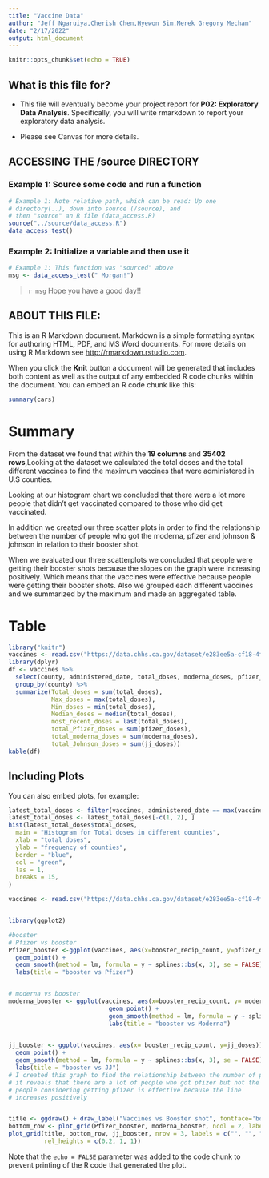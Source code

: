```yaml
---
title: "Vaccine Data"
author: "Jeff Ngaruiya,Cherish Chen,Hyewon Sim,Merek Gregory Mecham"
date: "2/17/2022"
output: html_document
---
```


```r
knitr::opts_chunk$set(echo = TRUE)
```

## What is this file for?

* This file will eventually become your project report for **P02: Exploratory Data Analysis**. Specifically, you will write rmarkdown to report your exploratory data analysis.

* Please see Canvas for more details.

## ACCESSING THE /source DIRECTORY
### Example 1: Source some code and run a function
```r
# Example 1: Note relative path, which can be read: Up one
# directory(..), down into source (/source), and 
# then "source" an R file (data_access.R)
source("../source/data_access.R")
data_access_test()
```

### Example 2: Initialize a variable and then use it
```r
# Example 1: This function was "sourced" above
msg <- data_access_test(" Morgan!")
```

> `r msg` Hope you have a good day!! 

## ABOUT THIS FILE: 

This is an R Markdown document. Markdown is a simple formatting syntax for authoring HTML, PDF, and MS Word documents. For more details on using R Markdown see <http://rmarkdown.rstudio.com>.

When you click the **Knit** button a document will be generated that includes both content as well as the output of any embedded R code chunks within the document. You can embed an R code chunk like this:

```r
summary(cars)
```
# Summary
From the dataset we found that within the **19 columns** and  **35402 rows**,Looking at the dataset we calculated the total doses and the total different vaccines to find the maximum vaccines that were administered in U.S counties. 

Looking at our histogram chart we concluded that there were a lot more people that didn’t get vaccinated compared to those who did get vaccinated. 

In addition we created our three scatter plots in order to find the relationship between the number of people who got the moderna, pfizer and johnson & johnson in relation to their booster shot. 

When we evaluated our three scatterplots we concluded that people were getting their booster shots because the slopes on the graph were increasing positively. Which means that the vaccines were effective because people were getting their booster shots. Also we grouped each different vaccines and we summarized by the maximum and made an aggregated table. 

# Table
```r
library("knitr")
vaccines <- read.csv("https://data.chhs.ca.gov/dataset/e283ee5a-cf18-4f20-a92c-ee94a2866ccd/resource/130d7ba2-b6eb-438d-a412-741bde207e1c/download/covid19vaccinesbycounty.csv")
library(dplyr)
df <- vaccines %>%
  select(county, administered_date, total_doses, moderna_doses, pfizer_doses, jj_doses, booster_recip_count) %>%
  group_by(county) %>%
  summarize(Total_doses = sum(total_doses),
            Max_doses = max(total_doses),
            Min_doses = min(total_doses),
            Median_doses = median(total_doses),
            most_recent_doses = last(total_doses),
            total_Pfizer_doses = sum(pfizer_doses),
            total_moderna_doses = sum(moderna_doses),
            total_Johnson_doses = sum(jj_doses))
kable(df)
```

## Including Plots

You can also embed plots, for example:

```r
latest_total_doses <- filter(vaccines, administered_date == max(vaccines$administered_date))
latest_total_doses <- latest_total_doses[-c(1, 2), ]
hist(latest_total_doses$total_doses,
  main = "Histogram for Total doses in different counties",
  xlab = "total doses",
  ylab = "frequency of counties",
  border = "blue",
  col = "green",
  las = 1,
  breaks = 15,
)
```

```r
vaccines <- read.csv("https://data.chhs.ca.gov/dataset/e283ee5a-cf18-4f20-a92c-ee94a2866ccd/resource/130d7ba2-b6eb-438d-a412-741bde207e1c/download/covid19vaccinesbycounty.csv")


library(ggplot2)

#booster
# Pfizer vs booster
Pfizer_booster <-ggplot(vaccines, aes(x=booster_recip_count, y=pfizer_doses)) +
  geom_point() +
  geom_smooth(method = lm, formula = y ~ splines::bs(x, 3), se = FALSE) +
  labs(title = "booster vs Pfizer")


# moderna vs booster
moderna_booster <- ggplot(vaccines, aes(x=booster_recip_count, y= moderna_doses)) +
                            geom_point() +
                            geom_smooth(method = lm, formula = y ~ splines::bs(x, 3), se = FALSE) +
                            labs(title = "booster vs Moderna")
       

jj_booster <- ggplot(vaccines, aes(x= booster_recip_count, y=jj_doses)) + 
  geom_point() +
  geom_smooth(method = lm, formula = y ~ splines::bs(x, 3), se = FALSE) +
  labs(title = "booster vs JJ")
# I created this graph to find the relationship between the number of people who got pfizer and the number of people who got booster shot.
# it reveals that there are a lot of people who got pfizer but not the booster
# people considering getting pfizer is effective because the line
# increases positively 


title <- ggdraw() + draw_label("Vaccines vs Booster shot", fontface='bold')
bottom_row <- plot_grid(Pfizer_booster, moderna_booster, ncol = 2, labels = "AUTO")
plot_grid(title, bottom_row, jj_booster, nrow = 3, labels = c("", "", "C"),
          rel_heights = c(0.2, 1, 1))

```



Note that the `echo = FALSE` parameter was added to the code chunk to prevent printing of the R code that generated the plot.





